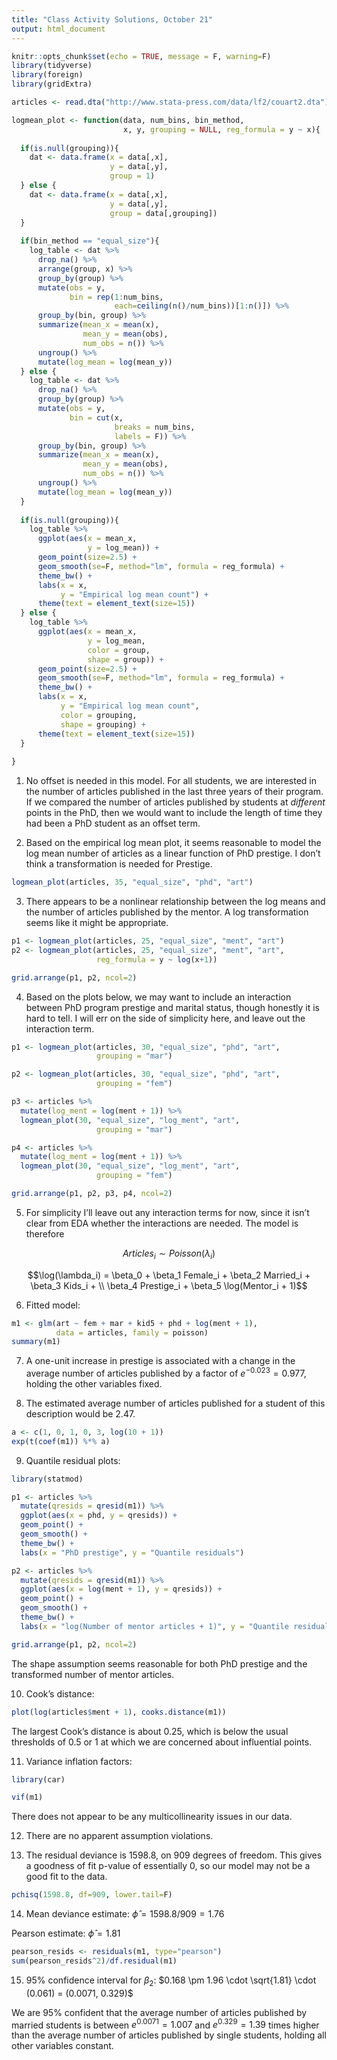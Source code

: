 ```yaml
---
title: "Class Activity Solutions, October 21"
output: html_document
---
```


```r
knitr::opts_chunk$set(echo = TRUE, message = F, warning=F)
library(tidyverse)
library(foreign)
library(gridExtra)

articles <- read.dta("http://www.stata-press.com/data/lf2/couart2.dta")

logmean_plot <- function(data, num_bins, bin_method,
                         x, y, grouping = NULL, reg_formula = y ~ x){
  
  if(is.null(grouping)){
    dat <- data.frame(x = data[,x], 
                      y = data[,y],
                      group = 1)
  } else {
    dat <- data.frame(x = data[,x], 
                      y = data[,y],
                      group = data[,grouping])
  }
  
  if(bin_method == "equal_size"){
    log_table <- dat %>%
      drop_na() %>%
      arrange(group, x) %>%
      group_by(group) %>%
      mutate(obs = y,
             bin = rep(1:num_bins,
                       each=ceiling(n()/num_bins))[1:n()]) %>%
      group_by(bin, group) %>%
      summarize(mean_x = mean(x),
                mean_y = mean(obs),
                num_obs = n()) %>%
      ungroup() %>%
      mutate(log_mean = log(mean_y))
  } else {
    log_table <- dat %>%
      drop_na() %>%
      group_by(group) %>%
      mutate(obs = y,
             bin = cut(x, 
                       breaks = num_bins,
                       labels = F)) %>%
      group_by(bin, group) %>%
      summarize(mean_x = mean(x),
                mean_y = mean(obs),
                num_obs = n()) %>%
      ungroup() %>%
      mutate(log_mean = log(mean_y))
  }
  
  if(is.null(grouping)){
    log_table %>%
      ggplot(aes(x = mean_x,
                 y = log_mean)) +
      geom_point(size=2.5) +
      geom_smooth(se=F, method="lm", formula = reg_formula) +
      theme_bw() +
      labs(x = x,
           y = "Empirical log mean count") +
      theme(text = element_text(size=15))
  } else {
    log_table %>%
      ggplot(aes(x = mean_x,
                 y = log_mean,
                 color = group,
                 shape = group)) +
      geom_point(size=2.5) +
      geom_smooth(se=F, method="lm", formula = reg_formula) +
      theme_bw() +
      labs(x = x,
           y = "Empirical log mean count",
           color = grouping,
           shape = grouping) +
      theme(text = element_text(size=15))
  }
  
}
```

1. No offset is needed in this model. For all students, we are interested in the number of articles published in the last three years of their program. If we compared the number of articles published by students at *different* points in the PhD, then we would want to include the length of time they had been a PhD student as an offset term.

2. Based on the empirical log mean plot, it seems reasonable to model the log mean number of articles as a linear function of PhD prestige. I don't think a transformation is needed for Prestige.

```r
logmean_plot(articles, 35, "equal_size", "phd", "art")
```

3. There appears to be a nonlinear relationship between the log means and the number of articles published by the mentor. A log transformation seems like it might be appropriate.

```r
p1 <- logmean_plot(articles, 25, "equal_size", "ment", "art")
p2 <- logmean_plot(articles, 25, "equal_size", "ment", "art", 
                   reg_formula = y ~ log(x+1))

grid.arrange(p1, p2, ncol=2)
```

4. Based on the plots below, we may want to include an interaction between PhD program prestige and marital status, though honestly it is hard to tell. I will err on the side of simplicity here, and leave out the interaction term.

```r
p1 <- logmean_plot(articles, 30, "equal_size", "phd", "art",
                   grouping = "mar")

p2 <- logmean_plot(articles, 30, "equal_size", "phd", "art",
                   grouping = "fem")

p3 <- articles %>% 
  mutate(log_ment = log(ment + 1)) %>%
  logmean_plot(30, "equal_size", "log_ment", "art",
                   grouping = "mar")

p4 <- articles %>% 
  mutate(log_ment = log(ment + 1)) %>%
  logmean_plot(30, "equal_size", "log_ment", "art",
                   grouping = "fem")

grid.arrange(p1, p2, p3, p4, ncol=2)
```

5. For simplicity I'll leave out any interaction terms for now, since it isn't clear from EDA whether the interactions are needed. The model is therefore

$$Articles_i \sim Poisson(\lambda_i)$$

$$\log(\lambda_i) = \beta_0 + \beta_1 Female_i + \beta_2 Married_i + \beta_3 Kids_i + \\  \beta_4 Prestige_i + \beta_5 \log(Mentor_i + 1)$$

6. Fitted model:

```r
m1 <- glm(art ~ fem + mar + kid5 + phd + log(ment + 1),
          data = articles, family = poisson)
summary(m1)
```

7. A one-unit increase in prestige is associated with a change in the average number of articles published by a factor of $e^{-0.023} = 0.977$, holding the other variables fixed.

8. The estimated average number of articles published for a student of this description would be 2.47.

```r
a <- c(1, 0, 1, 0, 3, log(10 + 1))
exp(t(coef(m1)) %*% a)
```

9. Quantile residual plots:

```r
library(statmod)

p1 <- articles %>%
  mutate(qresids = qresid(m1)) %>%
  ggplot(aes(x = phd, y = qresids)) +
  geom_point() +
  geom_smooth() +
  theme_bw() +
  labs(x = "PhD prestige", y = "Quantile residuals")

p2 <- articles %>%
  mutate(qresids = qresid(m1)) %>%
  ggplot(aes(x = log(ment + 1), y = qresids)) +
  geom_point() +
  geom_smooth() +
  theme_bw() +
  labs(x = "log(Number of mentor articles + 1)", y = "Quantile residuals")

grid.arrange(p1, p2, ncol=2)
```

The shape assumption seems reasonable for both PhD prestige and the transformed number of mentor articles.

10. Cook's distance:

```r
plot(log(articles$ment + 1), cooks.distance(m1))
```

The largest Cook's distance is about 0.25, which is below the usual thresholds of 0.5 or 1 at which we are concerned about influential points.

11. Variance inflation factors:

```r
library(car)

vif(m1)
```

There does not appear to be any multicollinearity issues in our data.

12. There are no apparent assumption violations.

13. The residual deviance is 1598.8, on 909 degrees of freedom. This gives a goodness of fit p-value of essentially 0, so our model may not be a good fit to the data.

```r
pchisq(1598.8, df=909, lower.tail=F)
```

14. Mean deviance estimate: $\widehat{\phi} = 1598.8/909 = 1.76$

Pearson estimate: $\widehat{\phi} = 1.81$

```r
pearson_resids <- residuals(m1, type="pearson")
sum(pearson_resids^2)/df.residual(m1)
```

15. 95% confidence interval for $\beta_2$: $0.168 \pm 1.96 \cdot \sqrt{1.81} \cdot (0.061) = (0.0071, 0.329)$

We are 95% confident that the average number of articles published by married students is between $e^{0.0071} = 1.007$ and $e^{0.329} = 1.39$ times higher than the average number of articles published by single students, holding all other variables constant.
